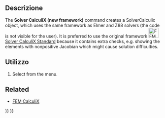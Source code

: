 <languages/>

{{VeryImportantMessage|Obsolete ({{VersionPlus|1.0}}).}}

<div class="mw-translate-fuzzy">
{{Docnav/it|[[FEM_SolverCalculixCxxtools/it|Solver Calculix CCX tools]]|[[FEM_SolverElmer/it|Risolutore Elmer]]|[[FEM_Workbench/it|FEM]]|IconL=FEM_Solver.png|IconC=Workbench_FEM.svg|IconR=Fem-elmer.svg}}
</div>

<div class="mw-translate-fuzzy">
{{GuiCommand/it|Name=FEM_SolverCalculiX|Name/it=Risolutore CalculiX|Icon=Fem_Solver.svg|MenuLocation= Solve → Risolutore CalculiX sperimentale||Workbenches=[[FEM_Workbench/it|FEM]]|Shortcut=|SeeAlso=[[FEM_tutorial/it|Tutorial FEM]]}}
</div>

<span id="Description"></span>
==Descrizione==

The '''Solver CalculiX (new framework)''' command creates a SolverCalculix object, which uses the same framework as Elmer and Z88 solvers (the code is not visible for the user). It is preferred to use the original framework [[Image:FEM_SolverCalculixCxxtools.svg|32px]] [[FEM_SolverCalculixCxxtools|Solver CalculiX Standard]] because it contains extra checks, e.g. showing the elements with nonpositive Jacobian which might cause solution difficulties.

<span id="Usage"></span>
==Utilizzo==

# Select {{MenuCommand|Solve → [[Image:FEM_SolverCalculiX.svg|16px]] Solver CalculiX (new framework)}} from the menu.

==Related==

* [[FEM_CalculiX|FEM CalculiX]]


<div class="mw-translate-fuzzy">
{{Docnav/it|[[FEM_SolverCalculixCxxtools/it|Solver Calculix CCX tools]]|[[FEM_SolverElmer/it|Risolutore Elmer]]|[[FEM_Workbench/it|FEM]]|IconL=FEM_Solver.png|IconC=Workbench_FEM.svg|IconR=Fem-elmer.svg}}
</div>

{{FEM Tools navi{{#translation:}}}}
{{Userdocnavi{{#translation:}}}}